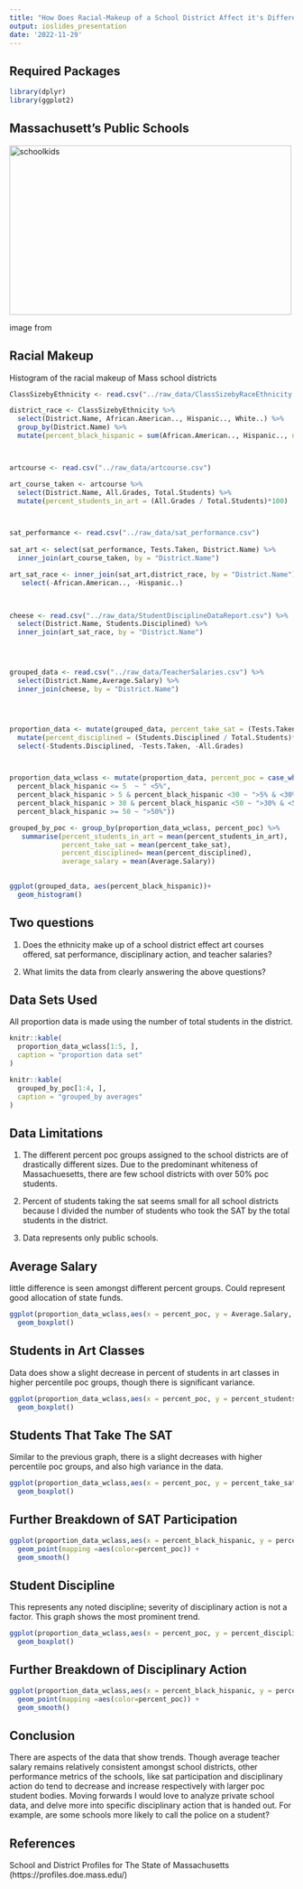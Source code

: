 ```yaml
---
title: "How Does Racial-Makeup of a School District Affect it's Different Metrics?"
output: ioslides_presentation
date: '2022-11-29'
---
```



## Required Packages

```r
library(dplyr)
library(ggplot2)
```




## Massachusett's Public Schools

<img src="https://www.bpsma.org/uploaded/Media-Press/2017-2018/Newsletter/Newsletter/rolling-rally.jpg" alt="schoolkids" style="width:500px;height:300px;">

image from 


## Racial Makeup

Histogram of the racial makeup of Mass school districts
```r

ClassSizebyEthnicity <- read.csv("../raw_data/ClassSizebyRaceEthnicity.csv")

district_race <- ClassSizebyEthnicity %>%
  select(District.Name, African.American.., Hispanic.., White..) %>%
  group_by(District.Name) %>%
  mutate(percent_black_hispanic = sum(African.American.., Hispanic.., na.rm = TRUE ))



artcourse <- read.csv("../raw_data/artcourse.csv")

art_course_taken <- artcourse %>%
  select(District.Name, All.Grades, Total.Students) %>%
  mutate(percent_students_in_art = (All.Grades / Total.Students)*100)



sat_performance <- read.csv("../raw_data/sat_performance.csv")
  
sat_art <- select(sat_performance, Tests.Taken, District.Name) %>%
  inner_join(art_course_taken, by = "District.Name")

art_sat_race <- inner_join(sat_art,district_race, by = "District.Name") %>%
   select(-African.American.., -Hispanic..)

 

cheese <- read.csv("../raw_data/StudentDisciplineDataReport.csv") %>%
  select(District.Name, Students.Disciplined) %>%
  inner_join(art_sat_race, by = "District.Name")




grouped_data <- read.csv("../raw_data/TeacherSalaries.csv") %>%
  select(District.Name,Average.Salary) %>%
  inner_join(cheese, by = "District.Name")




proportion_data <- mutate(grouped_data, percent_take_sat = (Tests.Taken/Total.Students)*100) %>%
  mutate(percent_disciplined = (Students.Disciplined / Total.Students)*100)%>%
  select(-Students.Disciplined, -Tests.Taken, -All.Grades)



proportion_data_wclass <- mutate(proportion_data, percent_poc = case_when(
  percent_black_hispanic <= 5  ~ " <5%",
  percent_black_hispanic > 5 & percent_black_hispanic <30 ~ ">5% & <30%",
  percent_black_hispanic > 30 & percent_black_hispanic <50 ~ ">30% & <50%",
  percent_black_hispanic >= 50 ~ ">50%"))

grouped_by_poc <- group_by(proportion_data_wclass, percent_poc) %>%
   summarise(percent_students_in_art = mean(percent_students_in_art),
             percent_take_sat = mean(percent_take_sat),
             percent_disciplined= mean(percent_disciplined),
             average_salary = mean(Average.Salary)) 
  

ggplot(grouped_data, aes(percent_black_hispanic))+
  geom_histogram()
```

## Two questions 


1) Does the ethnicity make up
of a school district effect art courses offered, sat performance, disciplinary 
action, and teacher salaries?

2) What limits the data from clearly answering the above questions?

## Data Sets Used

All proportion data is made using the number of total students in the district.
```r
knitr::kable(
  proportion_data_wclass[1:5, ], 
  caption = "proportion data set"
)

knitr::kable(
  grouped_by_poc[1:4, ], 
  caption = "grouped_by averages"
)
```

## Data Limitations

1. The different percent poc groups assigned to the school districts are of drastically different sizes. Due to the predominant whiteness of Massachuesetts, there are few school districts with over 50% poc students.

2. Percent of students taking the sat seems small for all school districts because I divided the number of students who took the SAT by the total students in the district.

3. Data represents only public schools.

## Average Salary

little difference is seen amongst different percent groups. Could represent good allocation of state funds.

```r
ggplot(proportion_data_wclass,aes(x = percent_poc, y = Average.Salary, color=percent_poc) )+
  geom_boxplot()
```

## Students in Art Classes

Data does show a slight decrease in percent of students in art classes in higher percentile poc groups, though there is significant variance.


```r
ggplot(proportion_data_wclass,aes(x = percent_poc, y = percent_students_in_art, color=percent_poc))+
  geom_boxplot()
```

## Students That Take The SAT

Similar to the previous graph, there is a slight decreases with higher percentile poc groups, and also high variance in the data.


```r
ggplot(proportion_data_wclass,aes(x = percent_poc, y = percent_take_sat, color=percent_poc) )+
  geom_boxplot()
```

## Further Breakdown of SAT Participation

```r
ggplot(proportion_data_wclass,aes(x = percent_black_hispanic, y = percent_take_sat) )+
  geom_point(mapping =aes(color=percent_poc)) +
  geom_smooth()
```

## Student Discipline

This represents any noted discipline; severity of disciplinary action is not a factor. This graph shows the most prominent trend.

```r
ggplot(proportion_data_wclass,aes(x = percent_poc, y = percent_disciplined, color=percent_poc) )+
  geom_boxplot()
```

## Further Breakdown of Disciplinary Action

```r
ggplot(proportion_data_wclass,aes(x = percent_black_hispanic, y = percent_disciplined) )+
  geom_point(mapping =aes(color=percent_poc)) +
  geom_smooth()
```

## Conclusion

There are aspects of the data that show trends. Though average teacher salary remains relatively consistent amongst school districts, other performance metrics of the schools, like sat participation and disciplinary action do tend to decrease and increase respectively with larger poc student bodies. Moving forwards I would love to  analyze private school data, and delve more into specific disciplinary action that is handed out. For example, are some schools more likely to call the police on a student? 

## References 

School and District Profiles for The State of Massachusetts
(https://profiles.doe.mass.edu/)